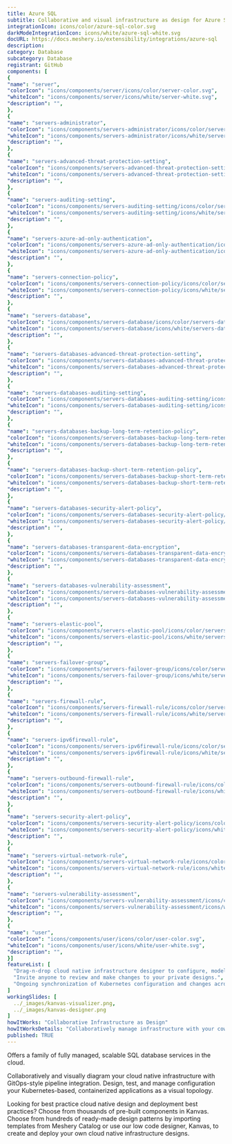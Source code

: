 ```yaml
---
title: Azure SQL
subtitle: Collaborative and visual infrastructure as design for Azure SQL
integrationIcon: icons/color/azure-sql-color.svg
darkModeIntegrationIcon: icons/white/azure-sql-white.svg
docURL: https://docs.meshery.io/extensibility/integrations/azure-sql
description: 
category: Database
subcategory: Database
registrant: GitHub
components: [
{
"name": "server",
"colorIcon": "icons/components/server/icons/color/server-color.svg",
"whiteIcon": "icons/components/server/icons/white/server-white.svg",
"description": "",
},
{
"name": "servers-administrator",
"colorIcon": "icons/components/servers-administrator/icons/color/servers-administrator-color.svg",
"whiteIcon": "icons/components/servers-administrator/icons/white/servers-administrator-white.svg",
"description": "",
},
{
"name": "servers-advanced-threat-protection-setting",
"colorIcon": "icons/components/servers-advanced-threat-protection-setting/icons/color/servers-advanced-threat-protection-setting-color.svg",
"whiteIcon": "icons/components/servers-advanced-threat-protection-setting/icons/white/servers-advanced-threat-protection-setting-white.svg",
"description": "",
},
{
"name": "servers-auditing-setting",
"colorIcon": "icons/components/servers-auditing-setting/icons/color/servers-auditing-setting-color.svg",
"whiteIcon": "icons/components/servers-auditing-setting/icons/white/servers-auditing-setting-white.svg",
"description": "",
},
{
"name": "servers-azure-ad-only-authentication",
"colorIcon": "icons/components/servers-azure-ad-only-authentication/icons/color/servers-azure-ad-only-authentication-color.svg",
"whiteIcon": "icons/components/servers-azure-ad-only-authentication/icons/white/servers-azure-ad-only-authentication-white.svg",
"description": "",
},
{
"name": "servers-connection-policy",
"colorIcon": "icons/components/servers-connection-policy/icons/color/servers-connection-policy-color.svg",
"whiteIcon": "icons/components/servers-connection-policy/icons/white/servers-connection-policy-white.svg",
"description": "",
},
{
"name": "servers-database",
"colorIcon": "icons/components/servers-database/icons/color/servers-database-color.svg",
"whiteIcon": "icons/components/servers-database/icons/white/servers-database-white.svg",
"description": "",
},
{
"name": "servers-databases-advanced-threat-protection-setting",
"colorIcon": "icons/components/servers-databases-advanced-threat-protection-setting/icons/color/servers-databases-advanced-threat-protection-setting-color.svg",
"whiteIcon": "icons/components/servers-databases-advanced-threat-protection-setting/icons/white/servers-databases-advanced-threat-protection-setting-white.svg",
"description": "",
},
{
"name": "servers-databases-auditing-setting",
"colorIcon": "icons/components/servers-databases-auditing-setting/icons/color/servers-databases-auditing-setting-color.svg",
"whiteIcon": "icons/components/servers-databases-auditing-setting/icons/white/servers-databases-auditing-setting-white.svg",
"description": "",
},
{
"name": "servers-databases-backup-long-term-retention-policy",
"colorIcon": "icons/components/servers-databases-backup-long-term-retention-policy/icons/color/servers-databases-backup-long-term-retention-policy-color.svg",
"whiteIcon": "icons/components/servers-databases-backup-long-term-retention-policy/icons/white/servers-databases-backup-long-term-retention-policy-white.svg",
"description": "",
},
{
"name": "servers-databases-backup-short-term-retention-policy",
"colorIcon": "icons/components/servers-databases-backup-short-term-retention-policy/icons/color/servers-databases-backup-short-term-retention-policy-color.svg",
"whiteIcon": "icons/components/servers-databases-backup-short-term-retention-policy/icons/white/servers-databases-backup-short-term-retention-policy-white.svg",
"description": "",
},
{
"name": "servers-databases-security-alert-policy",
"colorIcon": "icons/components/servers-databases-security-alert-policy/icons/color/servers-databases-security-alert-policy-color.svg",
"whiteIcon": "icons/components/servers-databases-security-alert-policy/icons/white/servers-databases-security-alert-policy-white.svg",
"description": "",
},
{
"name": "servers-databases-transparent-data-encryption",
"colorIcon": "icons/components/servers-databases-transparent-data-encryption/icons/color/servers-databases-transparent-data-encryption-color.svg",
"whiteIcon": "icons/components/servers-databases-transparent-data-encryption/icons/white/servers-databases-transparent-data-encryption-white.svg",
"description": "",
},
{
"name": "servers-databases-vulnerability-assessment",
"colorIcon": "icons/components/servers-databases-vulnerability-assessment/icons/color/servers-databases-vulnerability-assessment-color.svg",
"whiteIcon": "icons/components/servers-databases-vulnerability-assessment/icons/white/servers-databases-vulnerability-assessment-white.svg",
"description": "",
},
{
"name": "servers-elastic-pool",
"colorIcon": "icons/components/servers-elastic-pool/icons/color/servers-elastic-pool-color.svg",
"whiteIcon": "icons/components/servers-elastic-pool/icons/white/servers-elastic-pool-white.svg",
"description": "",
},
{
"name": "servers-failover-group",
"colorIcon": "icons/components/servers-failover-group/icons/color/servers-failover-group-color.svg",
"whiteIcon": "icons/components/servers-failover-group/icons/white/servers-failover-group-white.svg",
"description": "",
},
{
"name": "servers-firewall-rule",
"colorIcon": "icons/components/servers-firewall-rule/icons/color/servers-firewall-rule-color.svg",
"whiteIcon": "icons/components/servers-firewall-rule/icons/white/servers-firewall-rule-white.svg",
"description": "",
},
{
"name": "servers-ipv6firewall-rule",
"colorIcon": "icons/components/servers-ipv6firewall-rule/icons/color/servers-ipv6firewall-rule-color.svg",
"whiteIcon": "icons/components/servers-ipv6firewall-rule/icons/white/servers-ipv6firewall-rule-white.svg",
"description": "",
},
{
"name": "servers-outbound-firewall-rule",
"colorIcon": "icons/components/servers-outbound-firewall-rule/icons/color/servers-outbound-firewall-rule-color.svg",
"whiteIcon": "icons/components/servers-outbound-firewall-rule/icons/white/servers-outbound-firewall-rule-white.svg",
"description": "",
},
{
"name": "servers-security-alert-policy",
"colorIcon": "icons/components/servers-security-alert-policy/icons/color/servers-security-alert-policy-color.svg",
"whiteIcon": "icons/components/servers-security-alert-policy/icons/white/servers-security-alert-policy-white.svg",
"description": "",
},
{
"name": "servers-virtual-network-rule",
"colorIcon": "icons/components/servers-virtual-network-rule/icons/color/servers-virtual-network-rule-color.svg",
"whiteIcon": "icons/components/servers-virtual-network-rule/icons/white/servers-virtual-network-rule-white.svg",
"description": "",
},
{
"name": "servers-vulnerability-assessment",
"colorIcon": "icons/components/servers-vulnerability-assessment/icons/color/servers-vulnerability-assessment-color.svg",
"whiteIcon": "icons/components/servers-vulnerability-assessment/icons/white/servers-vulnerability-assessment-white.svg",
"description": "",
},
{
"name": "user",
"colorIcon": "icons/components/user/icons/color/user-color.svg",
"whiteIcon": "icons/components/user/icons/white/user-white.svg",
"description": "",
}]
featureList: [
  "Drag-n-drop cloud native infrastructure designer to configure, model, and deploy your workloads.",
  "Invite anyone to review and make changes to your private designs.",
  "Ongoing synchronization of Kubernetes configuration and changes across any number of clusters."
]
workingSlides: [
  ../_images/kanvas-visualizer.png,
  ../_images/kanvas-designer.png
]
howItWorks: "Collaborative Infrastructure as Design"
howItWorksDetails: "Collaboratively manage infrastructure with your coworkers synchronously sharing the same designs."
published: TRUE
---
```

<p>
Offers a family of fully managed, scalable SQL database services in the cloud.
</p>
<p>
    Collaboratively and visually diagram your cloud native infrastructure with GitOps-style pipeline integration. Design, test, and manage configuration your Kubernetes-based, containerized applications as a visual topology.
</p>
<p>
    Looking for best practice cloud native design and deployment best practices? Choose from thousands of pre-built components in Kanvas. Choose from hundreds of ready-made design patterns by importing templates from Meshery Catalog or use our low code designer, Kanvas, to create and deploy your own cloud native infrastructure designs.
</p>
